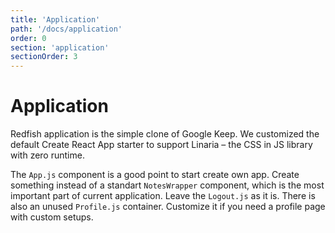 ```yaml
---
title: 'Application'
path: '/docs/application'
order: 0
section: 'application'
sectionOrder: 3
---
```


# Application

Redfish application is the simple clone of Google Keep. We customized the default Create React App starter to support Linaria – the CSS in JS library with zero runtime.

The `App.js` component is a good point to start create own app. Create something instead of a standart `NotesWrapper` component, which is the most important part of current application. Leave the `Logout.js` as it is. There is also an unused `Profile.js` container. Customize it if you need a profile page with custom setups.
